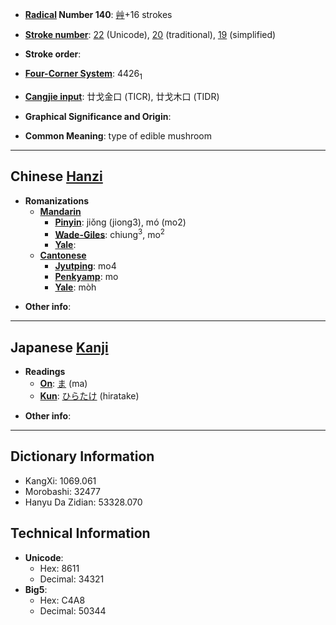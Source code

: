 * '''[[Wiktionary:Chinese radical index|Radical]] Number 140''': [[Wiktionary:Chinese radical index 艸|艸]]+16 strokes

* '''[[Wiktionary:Chinese total strokes index|Stroke number]]''': [[Wiktionary:Chinese total strokes index 22|22]] (Unicode), [[Wiktionary:Chinese total strokes index 20|20]] (traditional), [[Wiktionary:Chinese total strokes index 19|19]] (simplified)

* '''Stroke order''': 

* '''[[Wiktionary:Chinese four corner index|Four-Corner System]]''': 4426<sub>1</sub>

* '''[[Wiktionary:Chinese Cangjie index|Cangjie input]]''': 廿戈金口 (TICR), 廿戈木口 (TIDR)

* '''Graphical Significance and Origin''': 

* '''Common Meaning''': type of edible mushroom

----

== Chinese [[Hanzi]] ==

* '''Romanizations'''
** '''[[Mandarin]]'''
*** '''[[Pinyin]]''': jiǒng (jiong3), mó (mo2)
*** '''[[Wade-Giles]]''': chiung<sup>3</sup>, mo<sup>2</sup>
*** '''[[Yale]]''': 
** '''[[Cantonese]]'''
*** '''[[Jyutping]]''': mo4
*** '''[[Penkyamp]]''': mo
*** '''[[Yale]]''': mòh 

* '''Other info''': 

----

== Japanese [[Kanji]] ==

* '''Readings'''
** '''[[On]]''': [[ま]] (ma)
** '''[[Kun]]''': [[ひらたけ]] (hiratake)

* '''Other info''':  

----

== Dictionary Information ==

* KangXi: 1069.061
* Morobashi: 32477
* Hanyu Da Zidian: 53328.070

== Technical Information ==

* '''Unicode''':
** Hex: 8611
** Decimal: 34321
* '''Big5''':
** Hex: C4A8
** Decimal: 50344
